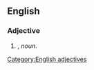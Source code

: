 ==English==
===Adjective===
'''{{PAGENAME}}'''
#{{form of|Attributive form|[[river bed]]|nodot=1}}, ''noun''.
[[Category:English adjectives]]